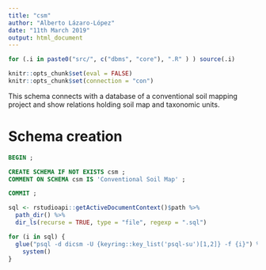```yaml
---
title: "csm"
author: "Alberto Lázaro-López"
date: "11th March 2019"
output: html_document
---
```


```r
for (.i in paste0("src/", c("dbms", "core"), ".R" ) ) source(.i)

knitr::opts_chunk$set(eval = FALSE)
knitr::opts_chunk$set(connection = "con")
```

This schema connects with a database of a conventional soil mapping project and show relations holding soil map and taxonomic units.

# Schema creation 

```sql
BEGIN ; 

CREATE SCHEMA IF NOT EXISTS csm ;
COMMENT ON SCHEMA csm IS 'Conventional Soil Map' ;

COMMIT ;
```

```r
sql <- rstudioapi::getActiveDocumentContext()$path %>% 
  path_dir() %>% 
  dir_ls(recurse = TRUE, type = "file", regexp = ".sql")

for (i in sql) {
  glue("psql -d dicsm -U {keyring::key_list('psql-su')[1,2]} -f {i}") %>% 
    system()
}
```